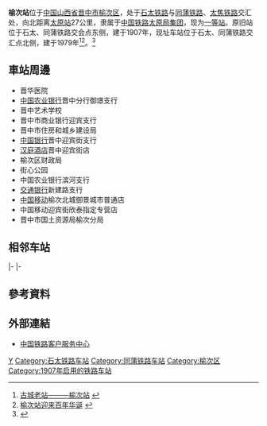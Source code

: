 {{Infobox China railway station
|车站名称 = 榆次站
|图片 = Platform 1 of Yuci Railway Station (20170606233931).jpg
|图片介绍 = 榆次站1站台
|其他名称 = 
|车站拼音 = Yuci
|英文名称 = Yuci Railway Station
|车站代码 = 26420<ref>{{cite book|title=中华人民共和国铁路车站代码（GB/T 10302-2010）|publisher=中国标准出版社|year=2010|isbn=155066140495|ignore-isbn-error=true|pages=45}}</ref>
|电报码 = YCV
|拼音码 = YCI
|车站位置 = [[山西省|山西省]][[晋中市|晋中市]][[榆次区|榆次区]]西顺城街202号
|坐标 = {{coord|37|41|45|N|112|43|31|E|display=inline,title}}
|归属 = [[中国铁路太原局集团|中国铁路太原局集团]]直属
|线路 = [[石太铁路|石太铁路]]、[[同蒲铁路|同蒲铁路]]、[[太焦铁路|太焦铁路]]、榆北线
|车站等级 = [[一等站_(中铁)|一等站]]
|月台数目 = 2个
}}
'''榆次站'''位于[[中国|中国]][[山西省|山西省]][[晋中市|晋中市]][[榆次区|榆次区]]，处于[[石太铁路|石太铁路]]与[[同蒲铁路|同蒲铁路]]、[[太焦铁路|太焦铁路]]交汇处，向北距离[[太原站_(中國大陸)|太原站]]27公里，隶属于[[中国铁路太原局集团|中国铁路太原局集团]]，现为[[一等站_(中铁)|一等站]]。原旧站位于石太、同蒲铁路交会点东侧，建于1907年，现址车站位于石太、同蒲铁路交汇点北侧，建于1979年<ref>[http://www.railcn.net/culture/railway-show/rail1471.html 古城老站———榆次站] {{webarchive|url=https://web.archive.org/web/20100324154546/http://www.railcn.net/culture/railway-show/rail1471.html |date=2010-03-24 }}</ref><ref>[http://news.huoche.com.cn/28171 榆次站迎来百年华诞] {{Wayback|url=http://news.huoche.com.cn/28171 |date=20160306025525 }}</ref>。<ref>{{Cite web |url=http://search.huochepiao.com/huochezhan/jieshao/368.htm |title=榆次火车站介绍 |access-date=2016-12-27 |archive-date=2019-08-27 |archive-url=https://web.archive.org/web/20190827064910/http://search.huochepiao.com/huochezhan/jieshao/368.htm |dead-url=no }}</ref>
==車站周邊==
* 晋华医院
* [[中国农业银行|中国农业银行]]晋中分行御璟支行
* 晋中艺术学校
* 晋中市商业银行迎宾支行
* 晋中市住房和城乡建设局
* [[中国银行|中国银行]]晋中迎宾街支行
* [[汉庭酒店|汉庭酒店]]晋中迎宾街店
* 榆次区财政局
* 街心公园
* 中国农业银行滨河支行
* [[交通银行|交通银行]]新建路支行
* [[中国移动|中国移动]]榆次北城御景城市普通店
* 中国移动迎宾街欣泰指定专营店
* 晋中市国土资源局榆次分局

==相邻车站==
{{Start rail box|[[File:China_Railways.svg|16px]] [[中華人民共和國鐵路運輸|中国铁路]]}}
{{s-inop|[[鸣李站|鸣李站]]|同蒲线{{站|大同}}方向}}
{{s-line|[[同蒲铁路|同蒲铁路]]<br />{{0}}← 4km 榆次站 11km →}}
{{s-inop|[[修文站|修文站]]|{{站|华山||陕西省}}方向}}
|-
{{s-inop|[[北合流站|北合流站]]|{{站|石家庄}}方向}}
{{s-line|[[石太铁路|石太铁路]]<br />← 8km 榆次站 4km →}}
{{s-inop|[[鸣李站|鸣李站]]|{{站|太原}}方向}}
|-
{{terminus}}
{{s-line|榆北线<br />{{0}}{{0}} {{0}}{{0}}{{0}}{{0}} 榆次站 14km →}}
{{s-inop|[[中鼎物流园站|中鼎物流园站]]|太中线{{站|中卫}}方向}}
{{end box}}

==參考資料==
{{reflist}}
==外部連結==
* [http://www.12306.cn/mormhweb/ 中国铁路客户服务中心] {{Wayback|url=http://www.12306.cn/mormhweb/ |date=20180205163941 }}

{{石太铁路}}
{{同蒲铁路}}
{{太焦铁路}}
{{中国铁路一等客运站|太}}
[[Category:晋中市铁路车站|Y]]
[[Category:石太铁路车站|Category:石太铁路车站]]
[[Category:同蒲铁路车站|Category:同蒲铁路车站]]
[[Category:榆次区|Category:榆次区]]
[[Category:1907年启用的铁路车站|Category:1907年启用的铁路车站]]